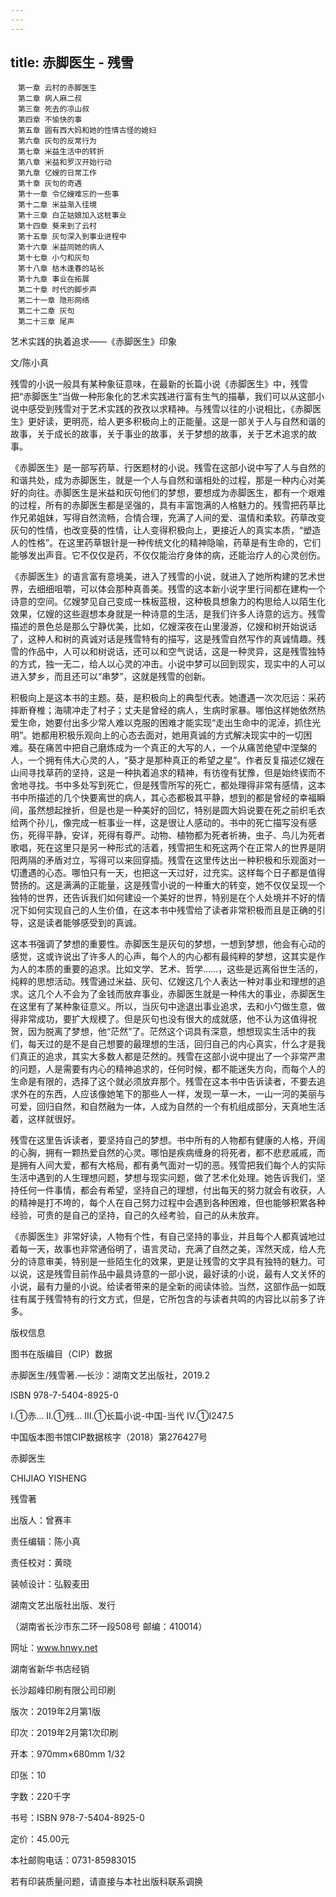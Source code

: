 ```yaml
---
---
---
```

title: 赤脚医生 - 残雪
---


```
　第一章 云村的赤脚医生
　第二章 病人麻二叔
　第三章 死去的凉山叔
　第四章 不愉快的事
　第五章 圆有西大妈和她的性情古怪的媳妇
　第六章 灰句的反常行为
　第七章 米益生活中的转折
　第八章 米益和罗汉开始行动
　第九章 亿嫂的日常工作
　第十章 灰句的奇遇
　第十一章 令亿嫂难忘的一些事
　第十二章 米益渐入佳境
　第十三章 白芷姑娘加入这桩事业
　第十四章 葵来到了云村
　第十五章 灰句深入到事业进程中
　第十六章 米益同她的病人
　第十七章 小勺和灰句
　第十八章 枯木逢春的站长
　第十九章 事业在拓展
　第二十章 时代的脚步声
　第二十一章 隐形网络
　第二十二章 灰句
　第二十三章 尾声
```

艺术实践的执着追求——《赤脚医生》印象


文/陈小真





残雪的小说一般具有某种象征意味，在最新的长篇小说《赤脚医生》中，残雪把“赤脚医生”当做一种形象化的艺术实践进行富有生气的描摹，我们可以从这部小说中感受到残雪对于艺术实践的孜孜以求精神。与残雪以往的小说相比，《赤脚医生》更好读，更明亮，给人更多积极向上的正能量。这是一部关于人与自然和谐的故事，关于成长的故事，关于事业的故事，关于梦想的故事，关于艺术追求的故事。

《赤脚医生》是一部写药草、行医题材的小说。残雪在这部小说中写了人与自然的和谐共处，成为赤脚医生，就是一个人与自然和谐相处的过程，那是一种内心对美好的向往。赤脚医生是米益和灰句他们的梦想，要想成为赤脚医生，都有一个艰难的过程，所有的赤脚医生都是坚强的，具有丰富饱满的人格魅力的。残雪把药草比作兄弟姐妹，写得自然流畅，合情合理，充满了人间的爱、温情和柔软。药草改变灰句的性情，也改变葵的性情，让人变得积极向上，更接近人的真实本质，“塑造人的性格”。在这里药草银针是一种传统文化的精神隐喻，药草是有生命的，它们能够发出声音。它不仅仅是药，不仅仅能治疗身体的病，还能治疗人的心灵创伤。

《赤脚医生》的语言富有意境美，进入了残雪的小说，就进入了她所构建的艺术世界，去细细咀嚼，可以体会那种真善美。残雪的这本新小说字里行间都在建构一个诗意的空间。亿嫂梦见自己变成一株板蓝根，这种极具想象力的构思给人以陌生化效果，亿嫂的这些遐想本身就是一种诗意的生活，是我们许多人诗意的远方。残雪描述的景色总是那么宁静优美，比如，亿嫂深夜在山里漫游，亿嫂和树开始说话了，这种人和树的真诚对话是残雪特有的描写，这是残雪自然写作的真诚情趣。残雪的作品中，人可以和树说话，还可以和空气说话，这是一种灵异，这是残雪独特的方式，独一无二，给人以心灵的冲击。小说中梦可以回到现实，现实中的人可以进入梦乡，而且还可以“串梦”，这就是残雪的创新。

积极向上是这本书的主题。葵，是积极向上的典型代表。她遭遇一次次厄运：采药摔断脊椎；海啸冲走了村子；丈夫是曾经的病人，生病时家暴。哪怕这样她依然热爱生命，她要付出多少常人难以克服的困难才能实现“走出生命中的泥淖，抓住光明”。她都用积极乐观向上的心态去面对，她用真诚的方式解决现实中的一切困难。葵在痛苦中把自己磨炼成为一个真正的大写的人，一个从痛苦绝望中涅槃的人，一个拥有伟大心灵的人，“葵才是那种真正的希望之星”。作者反复描述亿嫂在山间寻找草药的坚持，这是一种执着追求的精神，有彷徨有犹豫，但是始终锲而不舍地寻找。书中多处写到死亡，但是残雪所写的死亡，都处理得非常有感情，这本书中所描述的几个快要离世的病人，其心态都极其平静，想到的都是曾经的幸福瞬间，虽然想起挫折，但是也是一种美好的回忆，特别是圆大妈说要在死之前织毛衣给两个孙儿，像完成一桩事业一样，这是很让人感动的。书中的死亡描写没有感伤，死得平静，安详，死得有尊严。动物、植物都为死者祈祷，虫子、鸟儿为死者歌唱，死在这里只是另一种形式的活着，残雪把生和死这两个在正常人的世界是阴阳两隔的矛盾对立，写得可以来回穿插。残雪在这里传达出一种积极和乐观面对一切遭遇的心态。哪怕只有一天，也把这一天过好，过充实。这样每个日子都是值得赞扬的。这是满满的正能量，这是残雪小说的一种重大的转变，她不仅仅呈现一个独特的世界，还告诉我们如何建设一个美好的世界，特别是在个人处境并不好的情况下如何实现自己的人生价值，在这本书中残雪给了读者非常积极而且是正确的引导，这是读者能够感受到的真诚。

这本书强调了梦想的重要性。赤脚医生是灰句的梦想，一想到梦想，他会有心动的感觉，这或许说出了许多人的心声，每个人的内心都有最纯粹的梦想，这其实是作为人的本质的重要的追求。比如文学、艺术、哲学……，这些是远离俗世生活的，纯粹的思想活动。残雪通过米益、灰句、亿嫂这几个人表达一种对事业和理想的追求。这几个人不会为了金钱而放弃事业，赤脚医生就是一种伟大的事业，赤脚医生在这里有了某种象征意义。所以，当灰句中途退出事业追求，去和小勺做生意，做得非常成功，要扩大规模了。但是灰句也没有很大的成就感，他不认为这值得祝贺，因为脱离了梦想，他“茫然”了。茫然这个词具有深意，想想现实生活中的我们，每天过的是不是自己想要的最理想的生活，回归自己的内心真实，什么才是我们真正的追求，其实大多数人都是茫然的。残雪在这部小说中提出了一个非常严肃的问题，人是需要有内心的精神追求的，任何时候，都不能迷失方向，而每个人的生命是有限的，选择了这个就必须放弃那个。残雪在这本书中告诉读者，不要去追求外在的东西，人应该像她笔下的那些人一样，发现一草一木，一山一河的美丽与可爱，回归自然，和自然融为一体，人成为自然的一个有机组成部分，天真地生活着，这样就很好。

残雪在这里告诉读者，要坚持自己的梦想。书中所有的人物都有健康的人格，开阔的心胸，拥有一颗热爱自然的心灵。哪怕是疾病缠身的将死者，都不悲悲戚戚，而是拥有人间大爱，都有大格局，都有勇气面对一切的恶。残雪把我们每个人的实际生活中遇到的人生理想问题，梦想与现实问题，做了艺术化处理。她告诉我们，坚持任何一件事情，都会有希望，坚持自己的理想，付出每天的努力就会有收获，人的精神是打不垮的，每个人在自己努力过程中会遇到各种困难，但也能够积累各种经验，可贵的是自己的坚持，自己的久经考验，自己的从未放弃。

《赤脚医生》非常好读，人物有个性，有自己坚持的事业，并且每个人都真诚地过着每一天，故事也非常通俗明了，语言灵动，充满了自然之美，浑然天成，给人充分的诗意审美，特别是一些陌生化的效果，更是让残雪的文字具有独特的魅力。可以说，这是残雪目前作品中最具诗意的一部小说，最好读的小说，最有人文关怀的小说，最有力量的小说。给读者带来的是全新的阅读体验。当然，这部作品一如既往有属于残雪特有的行文方式，但是，它所包含的与读者共鸣的内容比以前多了许多。





版权信息


图书在版编目（CIP）数据

赤脚医生/残雪著.—长沙：湖南文艺出版社，2019.2

ISBN 978-7-5404-8925-0

Ⅰ.①赤… Ⅱ.①残… Ⅲ.①长篇小说-中国-当代 Ⅳ.①I247.5

中国版本图书馆CIP数据核字（2018）第276427号





赤脚医生

CHIJIAO YISHENG

残雪著

出版人：曾赛丰

责任编辑：陈小真

责任校对：黄晓

装帧设计：弘毅麦田

湖南文艺出版社出版、发行

（湖南省长沙市东二环一段508号 邮编：410014）

网址：www.hnwy.net

湖南省新华书店经销

长沙超峰印刷有限公司印刷

版次：2019年2月第1版

印次：2019年2月第1次印刷

开本：970mm×680mm 1/32

印张：10

字数：220千字

书号：ISBN 978-7-5404-8925-0

定价：45.00元

本社邮购电话：0731-85983015

若有印装质量问题，请直接与本社出版科联系调换